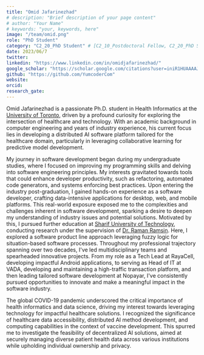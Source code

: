 ```yaml
---
title: "Omid Jafarinezhad"
# description: "Brief description of your page content"
# author: "Your Name"
# keywords: "your, keywords, here"
image: "/team/omid.png"
role: "PhD Student"
category: "C2_20_PhD Student" # [C2_10_Postdoctoral Fellow, C2_20_PhD Student, C2_30_MSc Student, C2_40_Intern, C2_50_Research Assistant, C2_60_Summer Student]
date: 2023/06/7
twitter:
linkedin: "https://www.linkedin.com/in/omidjafarinezhad/"
google_scholar: "https://scholar.google.com/citations?user=iniR1HUAAAAJ&hl=en"
github: "https://github.com/YumcoderCom"
website: 
orcid: 
research_gate:
---
```


Omid Jafarinezhad is a passionate Ph.D. student in Health Informatics at the [University of Toronto](https://www.utoronto.ca/), 
driven by a profound curiosity for exploring the intersection of healthcare and technology.
With an academic background in computer engineering and years of industry experience, 
his current focus lies in developing a distributed AI software platform tailored for the healthcare domain, 
particularly in leveraging collaborative learning for predictive model development.

My journey in software development began during my undergraduate studies, where I focused on improving 
my programming skills and delving into software engineering principles. My interests gravitated towards 
tools that could enhance developer productivity, such as refactoring, automated code generators, 
and systems enforcing best practices. Upon entering the industry post-graduation, 
I gained hands-on experience as a software developer, crafting data-intensive applications for 
desktop, web, and mobile platforms. This real-world exposure exposed me to the complexities 
and challenges inherent in software development, sparking a desire to deepen my understanding of 
industry issues and potential solutions. Motivated by this, I pursued further education at 
[Sharif University of Technology](https://en.wikipedia.org/wiki/Sharif_University_of_Technology), 
conducting research under the supervision of [Dr. Raman Ramsin](https://sharif.edu/~ramsin/). 
Here, I explored a software product line approach leveraging fuzzy logic for situation-based software processes.
Throughout my professional trajectory spanning over two decades, I've led multidisciplinary teams
 and spearheaded innovative projects. From my role as a Tech Lead at RayaCell, developing impactful Android applications, 
 to serving as Head of IT at VADA, developing and maintaining a high-traffic transaction platform, and then leading 
 tailored software development at Nopayar, I've consistently pursued opportunities to innovate and make a meaningful impact in the software industry.

The global COVID-19 pandemic underscored the critical importance of health informatics and data science, 
driving my interest towards leveraging technology for impactful healthcare solutions. 
I recognized the significance of healthcare data accessibility, distributed AI method development, and 
computing capabilities in the context of vaccine development. This spurred me to investigate the 
feasibility of decentralized AI solutions, aimed at securely managing diverse patient 
health data across various institutions while upholding individual ownership and privacy.

